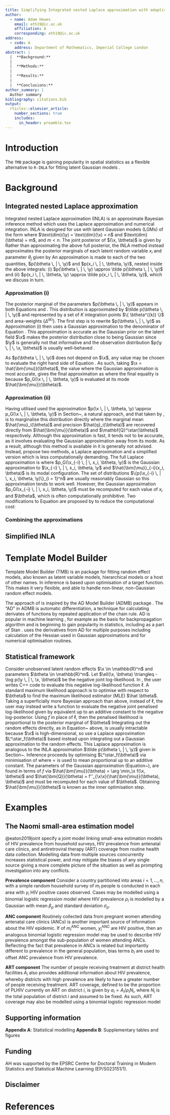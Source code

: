 ```yaml
---
title: Simplifying Integrated nested Laplace approximation with adaptive Gaussian Hermite quadrature
author:
  - name: Adam Howes
    email: ath19@ic.ac.uk
    affiliation: A
    corresponding: ath19@ic.ac.uk
address:
  - code: A
    address: Department of Mathematics, Imperial College London
abstract: |
  |  **Background:**
  |
  |  **Methods:**
  |
  |  **Results:**
  |
  |  **Conclusions:**
author_summary: |
  Author summary
bibliography: citations.bib
output:
  rticles::elsevier_article:
    number_sections: true
    includes:
      in_header: preamble.tex
---
```


# Introduction

The `TMB` package \citep{kristensen2016tmb} is gaining popularity in spatial statistics as a flexible alternative to `R-INLA` for fitting latent Gaussian models \citep{osgoodzimmerman2021statistical}.

# Background

## Integrated nested Laplace approximation \label{sec:inla}

Integrated nested Laplace approximation (INLA) \citep{rue2009approximate} is an approximate Bayesian inference method which uses the Laplace approximation and numerical integration.
INLA is designed for use with latent Gaussian models (LGMs) of the form
\begin{alignat}{2}
&\text{(Observations)}     &        y_i &\sim p(y_i \, | \, x_i, \btheta), \quad i = 1, \ldots, n, \label{eq:data} \\
&\text{(Latent field)}     &        \x &\sim \mathcal{N}(\x \, | \, \mathbf{0}, \mathbf{Q}(\btheta)^{-1}), \label{eq:process} \\
&\text{(Parameters)}       & \qquad \btheta &\sim p(\btheta), \label{eq:parameters}
\end{alignat}
where $\text{dim}(\y) = \text{dim}(\x) = n$ and $\text{dim}(\btheta) = m$, and $m < n$.
The joint posterior of $(\x, \btheta)$ is given by
\begin{equation}
  p(\x, \btheta \, | \, \y) 
  \propto p(\btheta) |\mathbf{Q}(\btheta)|^{n/2} \exp \left( - \frac{1}{2} \x^\top \mathbf{Q}(\btheta) \x + \sum_{i = 1}^n \log p(y_i \, | \, x_i, \btheta) \right). \label{eq:lgmjointposterior}
\end{equation}
Rather than approximating the above full posterior, the INLA method instead approximates the posterior marginals of each latent random variable $x_i$ and parameter $\theta_j$ given by
\begin{align}
  p(x_i \, | \, \y) &= \int p(x_i, \btheta \, | \, \y) \text{d} \btheta = \int p(x_i \, | \, \btheta, \y) p(\btheta \, | \, \y) \text{d}\btheta, \quad i = 1, \dots, n, \label{eq:inla1} \\
  p(\theta_j \, | \, \y) &= \int p(\btheta \, | \, \y) \text{d}\btheta_{-j} \quad j = 1, \ldots, m. \label{eq:inla2}
\end{align}
An approximation is made to each of the two quantities, $p(\btheta \, | \, \y)$ and $p(x_i \, | \, \btheta, \y)$, nested inside the above integrals: (i) $p(\btheta \, | \, \y) \approx \tilde p(\btheta \, | \, \y)$ and (ii) $p(x_i \, | \, \btheta, \y) \approx \tilde p(x_i \, | \, \btheta, \y)$, which we discuss in turn.

### Approximation (i) \label{sec:approxi}

The posterior marginal of the parameters $p(\btheta \, | \, \y)$ appears in both Equations \eqref{eq:inla1} and \eqref{eq:inla2}.
This distribution is approximated by $\tilde p(\btheta \, | \, \y)$ and represented by a set of $K$ integration points $\{ \btheta^{(k)} \}$ and area-weights $\{ \Delta^{(k)} \}$.
The first step is to rewrite $p(\btheta \, | \, \y)$ as
\begin{equation}
  p(\btheta \, | \, \y) 
  = \frac{p(\x, \btheta \, | \, \y)}{p(\x \, | \, \btheta, \y)}
  \propto \frac{p(\y, \x, \btheta)}{p(\x \, | \, \btheta, \y)}. \label{eq:hyperpost}
\end{equation}
Approximation (i) then uses a Gaussian approximation
\begin{equation}
p(\x \, | \, \btheta, \y) \approx p_G(\x \, | \, \btheta, \y) \triangleq \mathcal{N}(\x \, | \, \hat{\bm{\mu}}(\btheta), \hat{\mathbf{Q}}(\btheta)^{-1}) \label{eq:gaussianx}
\end{equation}
to the denominator of Equation \ref{eq:hyperpost}.
This approximation is accurate as the Gaussian prior on the latent field $\x$ makes the posterior distribution
\begin{equation}
p(\x \, | \, \btheta, \y) \propto
\exp \left( - \frac{1}{2} \x^\top \mathbf{Q}(\btheta) \x + \sum_{i = 1}^n \log p(y_i \, | \, x_i, \btheta) \right)
\end{equation}
close to being Gaussian since $\y$ is generally not that informative and the observation distribution $p(\y \, | \, \x, \btheta)$ is usually well-behaved \citep{blangiardo2015spatial}.
<!-- If $\y$ is uninformative about $\x$ then how can we hope for useful inference? Perhaps what the author (Marta) meant is that the Gaussian distribution is sufficiently flexible to accommodate the updates made by $\y$. -->

As $p(\btheta \, | \, \y)$ does not depend on $\x$, any value may be chosen to evaluate the right hand side of Equation \ref{eq:hyperpost}.
As such, taking $\x = \hat{\bm{\mu}}(\btheta)$, the value where the Gaussian approximation is most accurate, gives the final approximation as
\begin{equation}
\tilde p(\btheta \, | \, \y) \propto \frac{p(\y \, | \, \x, \btheta) p(\x \, | \, \btheta) p(\btheta)}{p_G(\x \, | \, \btheta, \y)} \Big\rvert_{\x = \hat{\bm{\mu}}(\btheta)} = \frac{p(\y, \hat{\bm{\mu}}(\btheta), \btheta)}{\det(\hat{\bm{Q}}(\btheta))^{1/2}}, \label{eq:hypermarginal}
\end{equation}
where the final equality is because $p_G(\x \, | \, \btheta, \y)$ is evaluated at its mode $\hat{\bm{\mu}}(\btheta)$.

### Approximation (ii)

Having utilised used the approximation $p(\x \, | \, \btheta, \y) \approx p_G(\x \, | \, \btheta, \y)$ in Section~\ref{sec:approxi}, a natural approach, and that taken by \citet{rue2007approximate}, is to marginalise this distribution directly
\begin{equation}
\tilde p(x_i \, | \, \btheta, \y) = \mathcal{N}(x_i \, | \, \hat{\mu}_i(\btheta), 1 / \hat{q}_i(\btheta)),
\end{equation}
where the marginal mean $\hat{\mu}_i(\btheta)$ and precision $\hat{q}_i(\btheta)$ are recovered directly from $\hat{\bm{\mu}}(\btheta)$ and $\mathbf{Q}^\star(\btheta)$ respectively.
Although this approximation is fast, it tends not to be accurate, as it involves evaluating the Gaussian approximation away from its mode.
As a result, although this method is available in \texttt{R-INLA} it is generally not advised.
Instead, \citet{rue2009approximate} propose two methods, a Laplace approximation and a simplified version which is less computationally demanding.
The full Laplace approximation is
\begin{align}
  p(x_i \, | \, \btheta, \y) &= p(\x \, | \, \btheta, \y) \times \frac{1}{p(\x_{-i} \, | \, x_i, \btheta, \y)} \\
  &= \frac{p(\x, \btheta \, | \, \y)}{p(\btheta \, | \, \y)} \times \frac{1}{p(\x_{-i} \, | \, x_i, \btheta, \y)} \\
  &\propto \frac{p(\x, \btheta \, | \, \y)}{p(\x_{-i} \, | \, x_i, \btheta, \y)} \\
  &\approx \frac{p(\x, \btheta \, | \, \y)}{p_G(\x_{-i} \, | \, x_i, \btheta, \y)} \Big\rvert_{\x_{-i} = \hat{\bm{\mu}}_{-i}(x_i, \btheta)} 
  = \tilde p_{LA}(x_i \, | \, \btheta, \y), \label{eq:laplaceapproximation}
\end{align}
where $p_G(\x_{-i} \, | \, x_i, \btheta, \y)$ is the Gaussian approximation to $\x_{-i} \, | \, x_i, \btheta, \y$ and $\hat{\bm{\mu}}_{-i}(x_i, \btheta)$ is its modal configuration.\footnote{This notation is somewhat dangerous as $\hat{\bm{\mu}}(\btheta)$ is the mode of the Gaussian approximation to the full latent field given $\btheta$ and $\hat{\bm{\mu}}_{-i}(x_i, \btheta)$ is not the same as $\hat{\bm{\mu}}_{-i}(\btheta)$.}
The set of distributions $\{p(\x_{-i} \, | \, x_i, \btheta, \y)\}_{i = 1}^n$ are usually reasonably Gaussian so this approximation tends to work well.
However, the Gaussian approximation $p_G(\x_{-i} \, | \, x_i, \btheta, \y)$ must be recomputed for each value of $x_i$ and $\btheta$, which is often computationally prohibitive.
Two modifications to Equation \eqref{eq:laplaceapproximation} are proposed by \citet{rue2009approximate} to reduce the computational cost:
\begin{enumerate}
\item
Avoiding having to find the mode via optimisation by using the approximation $\hat{\bm{\mu}}_{-i}(x_i, \btheta) \approx \mathbb{E}_{p_G(\x \, | \, \btheta, \y)}(\x_{-i} \, | \, x_i)$
\item
As only those $x_j$ close to $x_i$ should have an impact on the marginal of $x_i$, then by selecting some subset $R_i(\btheta)$ of nodes $j$ to impact $j$ the matrix which needs to be factorised can be reduced in dimension to be $| R_i(\btheta) | \times | R_i(\btheta) |$ rather than $n \times n$
\end{enumerate}

### Combining the approximations

## Simplified INLA

# Template Model Builder \label{sec:tmb}

Template Model Builder (TMB) \citep{kristensen2016tmb} is an \textsf{R} package for fitting random effect models, also known as latent variable models, hierarchical models or a host of other names.
In \texttt{TMB} inference is based upon optimisation of a target function.
This makes it very flexible, and able to handle non-linear, non-Gaussian random effect models.

The approach of \texttt{TMB} is inspired by the AD Model Builder (ADMB) package \citep{fournier2012ad}.
The "AD" in ADMB is automatic differentiation, a technique for calculating derivates of functions by repeated application of the chain rule.
AD is popular in machine learning \citep{baydin2017automatic}, for example as the basis for backpropagation algorithm and is beginning to gain popularity in statistics, including as a part of Stan \citep{carpenter2017stan}.
\texttt{TMB} uses the derivatives from AD for multiple purposes including calculation of the Hessian used in Gaussian approximations and for numerical optimisation routines.

## Statistical framework

Consider unobserved latent random effects $\x \in \mathbb{R}^n$ and parameters $\btheta \in \mathbb{R}^m$.\footnote{\citet{kristensen2016tmb} use the notation $u$ for random effects and $\theta$ for parameters. We aim for consistency with Section~\ref{sec:inla}.}
Let $\ell(\x, \btheta) \triangleq - \log p(\y \, | \, \x, \btheta)$ be the negative joint log-likelihood.
In \texttt{TMB}, the user writes C++ code to evaluate this negative log-likelihood function $\ell$.
A standard maximum likelihood approach is to optimise
\begin{equation}
L_\ell(\btheta) \triangleq \int_{\mathbb{R}^n} p(\y \, | \, \x, \btheta) \text{d}\x = \int_{\mathbb{R}^n} \exp(-\ell(\x, \btheta)) \text{d}\x \label{eq:flikelihood}
\end{equation}
with respect to $\btheta$ to find the maximum likelihood estimator (MLE) $\hat \btheta$.
Taking a superficially more Bayesian approach than above, instead of $\ell$, the user may instead write a function to evaluate the negative joint penalised log-likelihood given by
\begin{equation}
f(\x, \btheta) 
\triangleq - \log p(\y \, | \, \x, \btheta) p(\x, \btheta)
= \ell(\x, \btheta) - \log p(\x, \btheta),
\end{equation}
equivalent up to an additive constant to the negative log-posterior.
<!-- \begin{equation} -->
<!-- f(\x, \btheta)  -->
<!-- = - \log p(\y, \x, \btheta)  -->
<!-- = - \log p(\x, \btheta \, | \, \y) - C, -->
<!-- \end{equation} -->
<!-- where $C = \log p(\y)$ is the log evidence. -->
Using $f$ in place of $\ell$, then the penalised likelihood is proportional to the posterior marginal of $\btheta$
\begin{equation}
L_f(\btheta) 
\triangleq \int_{\mathbb{R}^n} \exp(-f(\x, \btheta)) \text{d}\x 
\propto \int_{\mathbb{R}^n} p(\x, \btheta \, | \, \y) \text{d}\x = p(\btheta \, | \, \y). \label{eq:1}
\end{equation}
Integrating out the random effects directly, as in Equation~\ref{eq:1} above, is usually intractable because $\x$ is high-dimensional, so \citet[Equation 3]{kristensen2016tmb} use a Laplace approximation $L^\star_f(\btheta)$ based instead upon integrating out a Gaussian approximation to the random effects.
This Laplace approximation is analogous to the INLA approximation $\tilde p(\btheta \, | \, \y)$ given in Section~\ref{sec:approxi}.
\begin{equation*}
f''_{\x\x}(\hat{\bm{\mu}}(\btheta), \btheta) = - \frac{\partial^2}{\partial \x^2} \log p(\y, \x, \btheta) \Big\rvert_{\x = \hat{\bm{\mu}}(\btheta)}
= - \frac{\partial^2}{\partial \x^2} \log p(\x \, | \, \btheta, \y) \Big\rvert_{\x = \hat{\bm{\mu}}(\btheta)}
= \hat{\bm{Q}}(\btheta).
\end{equation*}
Inference proceeds by optimising $L^\star_f(\btheta)$ via minimisation of
\begin{equation}
-\log L^\star_f(\btheta) \propto \frac{1}{2} \log \det (\hat{\bm{Q}}(\btheta)) + f(\hat{\bm{\mu}}(\btheta), \btheta)  \label{eq:nllaplace},
\end{equation}
where $\propto$ is used to mean proportional up to an additive constant.
The parameters of the Gaussian approximation (Equation~\ref{eq:gaussianx}), are found in terms of $f$ via $\hat{\bm{\mu}}(\btheta) = \arg \min_\x f(\x, \btheta)$ and $\hat{\bm{Q}}(\btheta) = f''_{\x\x}(\hat{\bm{\mu}}(\btheta), \btheta)$ and must be recomputed for each value of $\btheta$.
Obtaining $\hat{\bm{\mu}}(\btheta)$ is known as the inner optimisation step.

# Examples \label{sec:examples}

## The Naomi small-area estimation model

@eaton2019joint specify a joint model linking small-area estimation models of HIV prevalence from household surveys, HIV prevalence from antenatal care clinics, and antiretroviral therapy (ART) coverage from routine health data collection.
Modelling data from multiple sources concurrently increases statistical power, and may mitigate the biases of any single source giving a more complete picture of the situation as well as prompting investigation into any conflicts.

**Prevalence component**
  Consider a country partitioned into areas $i = 1, \ldots, n$, with a simple random household survey of $m_i$ people is conducted in each area with $y_i$ HIV positive cases observed.
Cases may be modelled using a binomial logistic regression model
\begin{align}
y_i &\sim \text{Bin}(m_i, \rho_i), \\
\text{logit}(\rho_i) &\sim \mathcal{N}(\beta_\rho, \sigma_\rho^2)
\end{align}
where HIV prevalence $\rho_i$ is modelled by a Gaussian with mean $\beta_\rho$ and standard deviation $\sigma_\rho$.

**ANC component**
  Routinely collected data from pregnant women attending antenatal care clinics (ANCs) is another important source of information about the HIV epidemic.
If of $m^\text{ANC}_i$ women, $y^\text{ANC}_i$ are HIV positive, then an analogous binomial logistic regression model
\begin{align}
y^\text{ANC}_i &\sim \text{Bin}(m^\text{ANC}_i, \rho^\text{ANC}_i), \\
\text{logit}(\rho^\text{ANC}_i) &= \text{logit}(\rho_i) + b_i, \\
b_i &\sim \mathcal{N}(\beta_b, \sigma_b^2),
\end{align}
may be used to describe HIV prevalence amongst the sub-population of women attending ANCs.
Reflecting the fact that prevalence in ANCs is related but importantly different to prevalence in the general population, bias terms $b_i$ are used to offset ANC prevalence from HIV prevalence.

**ART component**
  The number of people receiving treatment at district health facilities $A_i$ also provides additional information about HIV prevalence, whereby districts with high prevalence are likely to have a greater number of people receiving treatment.
ART coverage, defined to be the proportion of PLHIV currently on ART on district $i$, is given by $\alpha_i = A_i / \rho_i N_i$, where $N_i$ is the total population of district $i$ and assumed to be fixed.
As such, ART coverage may also be modelled using a binomial logistic regression model
\begin{align}
A_i &\sim \text{Bin}(N_i, \rho_i \alpha_i), \\
\text{logit}(\alpha_i) &\sim \mathcal{N}(\beta_\alpha, \sigma_\alpha^2).
\end{align}

## Supporting information

**Appendix A**: Statistical modelling \newline
**Appendix B**: Supplementary tables and figures

## Funding

AH was supported by the EPSRC Centre for Doctoral Training in Modern Statistics and Statistical Machine Learning (EP/S023151/1).

## Disclaimer

# References {#references .unnumbered}
